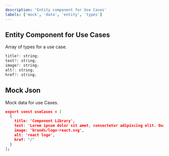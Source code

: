 ```yaml
---
description: 'Entity component for Use Cases'
labels: ['mock', 'data', 'entity', 'types']
---
```



## Entity Component for Use Cases

Array of types for a use case.

```js
title?: string;
text?: string;
image?: string;
alt?: string;
href?: string;
```

## Mock Json

Mock data for use Cases.

```json
export const useCases = [
  {
    title: 'Component Library',
    text: 'Lorem ipsum dolor sit amet, consectetur adipiscing elit. Duis semper, quam sed.',
    image: 'brands/logo-react.svg',
    alt: 'react logo',
    href: "/"
  }
];
```
